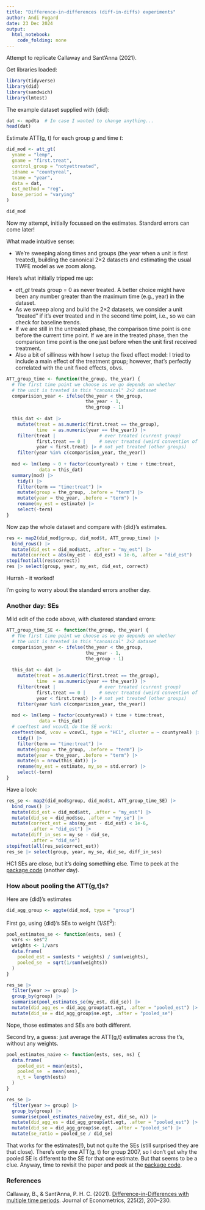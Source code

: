 ```yaml
---
title: "Difference-in-differences (diff-in-diffs) experiments"
author: Andi Fugard
date: 23 Dec 2024
output: 
  html_notebook: 
    code_folding: none
---
```


Attempt to replicate Callaway and Sant’Anna (2021).

Get libraries loaded:

```r
library(tidyverse)
library(did)
library(sandwich)
library(lmtest)
```

The example dataset supplied with {did}:

```r
dat <- mpdta  # In case I wanted to change anything...
head(dat)
```

Estimate ATT(g, t) for each group _g_ and time _t_:

```r
did_mod <- att_gt(
  yname = "lemp",
  gname = "first.treat",
  control_group = "notyettreated",
  idname = "countyreal",
  tname = "year",
  data = dat,
  est_method = "reg",
  base_period = "varying"
)

did_mod
```


Now my attempt, initially focussed on the estimates. Standard errors can come later!

What made intuitive sense:

* We're sweeping along times and groups (the year when a unit is first treated), building the canonical 2×2 datasets and estimating the usual TWFE model as we zoom along.

Here's what initially tripped me up:

* _att_gt_ treats group = 0 as never treated. A better choice might have been any number greater than the maximum time (e.g., year) in the dataset.
* As we sweep along and build the 2×2 datasets, we consider a unit "treated" if it's ever treated and in the second time point, i.e., so we can check for baseline trends.
* If we are still in the untreated phase, the comparison time point is one before the current time point. If we are in the treated phase, then the comparison time point is the one just before when the unit first received treatment.
* Also a bit of silliness with how I setup the fixed effect model: I tried to include a main effect of the treatment group; however, that's perfectly correlated with the unit fixed effects, obvs.

```r
ATT_group_time <- function(the_group, the_year) {
  # The first time point we choose as we go depends on whether
  # the unit is treated in this "canonical" 2×2 dataset
  comparision_year <- ifelse(the_year < the_group,
                             the_year - 1,
                             the_group - 1)
  
  this_dat <- dat |>
    mutate(treat = as.numeric(first.treat == the_group),
           time  = as.numeric(year == the_year)) |>
    filter(treat |                # ever treated (current group)
           first.treat == 0 |     # never treated (weird convention of {did})
           year < first.treat) |> # not yet treated (other groups)
    filter(year %in% c(comparision_year, the_year))
  
  mod <- lm(lemp ~ 0 + factor(countyreal) + time + time:treat,
            data = this_dat)
  summary(mod) |>
    tidy() |>
    filter(term == "time:treat") |>
    mutate(group = the_group, .before = "term") |>
    mutate(year = the_year, .before = "term") |>
    rename(my_est = estimate) |>
    select(-term)
}
```

Now zap the whole dataset and compare with {did}'s estimates.

```r
res <- map2(did_mod$group, did_mod$t, ATT_group_time) |>
  bind_rows() |>
  mutate(did_est = did_mod$att, .after = "my_est") |>
  mutate(correct = abs(my_est - did_est) < 1e-6, .after = "did_est")
stopifnot(all(res$correct))
res |> select(group, year, my_est, did_est, correct)
```

Hurrah - it worked!

I'm going to worry about the standard errors another day.


### Another day: SEs

Mild edit of the code above, with clustered standard errors:

```r
ATT_group_time_SE <- function(the_group, the_year) {
  # The first time point we choose as we go depends on whether
  # the unit is treated in this "canonical" 2×2 dataset
  comparision_year <- ifelse(the_year < the_group,
                             the_year - 1,
                             the_group - 1)
  
  this_dat <- dat |>
    mutate(treat = as.numeric(first.treat == the_group),
           time  = as.numeric(year == the_year)) |>
    filter(treat |                # ever treated (current group)
           first.treat == 0 |     # never treated (weird convention of {did})
           year < first.treat) |> # not yet treated (other groups)
    filter(year %in% c(comparision_year, the_year))
  
  mod <- lm(lemp ~ factor(countyreal) + time + time:treat,
            data = this_dat)
  # coeftest and vcovCL do the SE work:
  coeftest(mod, vcov = vcovCL, type = "HC1", cluster = ~ countyreal) |>
    tidy() |>
    filter(term == "time:treat") |>
    mutate(group = the_group, .before = "term") |>
    mutate(year = the_year, .before = "term") |>
    mutate(n = nrow(this_dat)) |>
    rename(my_est = estimate, my_se = std.error) |>
    select(-term)
}
```


Have a look:

```r
res_se <- map2(did_mod$group, did_mod$t, ATT_group_time_SE) |>
  bind_rows() |>
  mutate(did_est = did_mod$att, .after = "my_est") |>
  mutate(did_se = did_mod$se, .after = "my_se") |>
  mutate(correct_est = abs(my_est - did_est) < 1e-6,
         .after = "did_est") |>
  mutate(diff_in_ses = my_se - did_se,
         .after = "did_se")
stopifnot(all(res_se$correct_est))
res_se |> select(group, year, my_se, did_se, diff_in_ses)
```

HC1 SEs are close, but it's doing something else. Time to peek at the [package code](https://github.com/bcallaway11/did) (another day).


### How about pooling the ATT(g,t)s?


Here are {did}'s estimates

```r
did_agg_group <- aggte(did_mod, type = "group")
```


First go, using {did}'s SEs to weight ($1/\mathit{SE}^2$):

```r
pool_estimates_se <- function(ests, ses) {
  vars <- ses^2
  weights <- 1/vars
  data.frame(
    pooled_est = sum(ests * weights) / sum(weights),
    pooled_se  = sqrt(1/sum(weights))
  )
}

res_se |>
  filter(year >= group) |>
  group_by(group) |>
  summarise(pool_estimates_se(my_est, did_se)) |>
  mutate(did_agg_es = did_agg_group$att.egt, .after = "pooled_est") |>
  mutate(did_se = did_agg_group$se.egt, .after = "pooled_se")
```

Nope, those estimates and SEs are both different.

Second try, a guess: just average the ATT(g,t) estimates across the t's, without any weights.

```r
pool_estimates_naive <- function(ests, ses, ns) {
  data.frame(
    pooled_est = mean(ests),
    pooled_se  = mean(ses),
    n_t = length(ests)
  )
}

res_se |>
  filter(year >= group) |>
  group_by(group) |>
  summarise(pool_estimates_naive(my_est, did_se, n)) |>
  mutate(did_agg_es = did_agg_group$att.egt, .after = "pooled_est") |>
  mutate(did_se = did_agg_group$se.egt, .after = "pooled_se") |>
  mutate(se_ratio = pooled_se / did_se)
```

That works for the estimates(!), but not quite the SEs (still surprised they are that close). There's only one ATT(g, t) for group 2007, so I don't get why the pooled SE is different to the SE for that one estimate. But that seems to be a clue. Anyway, time to revisit the paper and peek at the [package code](https://github.com/bcallaway11/did).


### References

Callaway, B., & Sant’Anna, P. H. C. (2021). [Difference-in-Differences with multiple time periods](https://doi.org/10.1016/j.jeconom.2020.12.001). Journal of Econometrics, 225(2), 200–230. 

